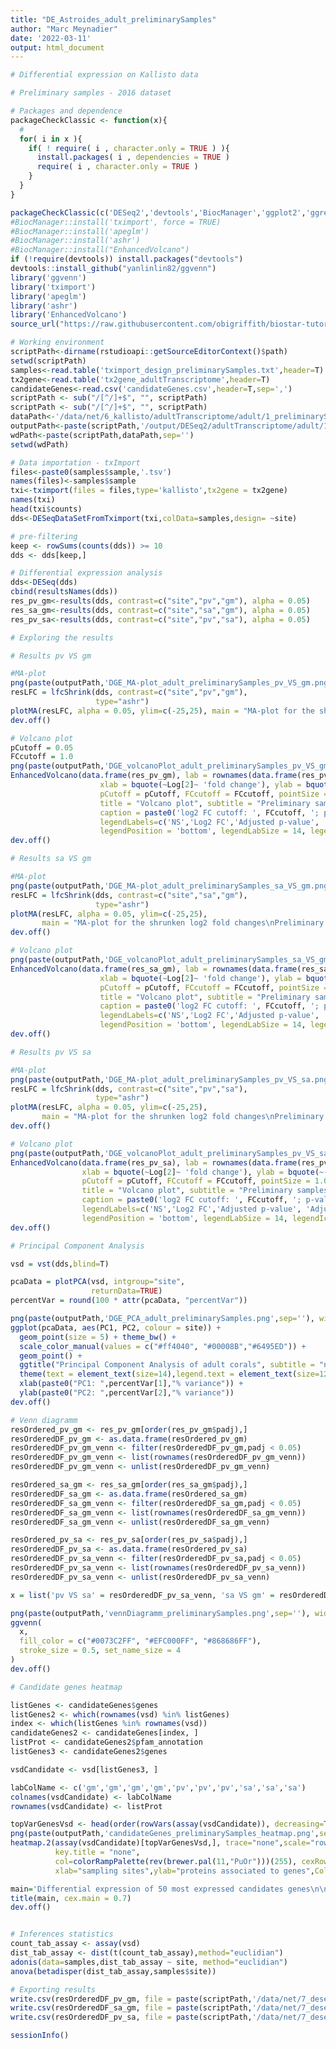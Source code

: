 ```yaml
---
title: "DE_Astroides_adult_preliminarySamples"
author: "Marc Meynadier"
date: '2022-03-11'
output: html_document
---
```


```r
# Differential expression on Kallisto data 

# Preliminary samples - 2016 dataset

# Packages and dependence
packageCheckClassic <- function(x){
  # 
  for( i in x ){
    if( ! require( i , character.only = TRUE ) ){
      install.packages( i , dependencies = TRUE )
      require( i , character.only = TRUE )
    }
  }
}

packageCheckClassic(c('DESeq2','devtools','BiocManager','ggplot2','ggrepel','markdown','pheatmap','RColorBrewer','genefilter','gplots','vegan','dplyr'))
#BiocManager::install('tximport', force = TRUE)
#BiocManager::install('apeglm')
#BiocManager::install('ashr')
#BiocManager::install("EnhancedVolcano")
if (!require(devtools)) install.packages("devtools")
devtools::install_github("yanlinlin82/ggvenn")
library('ggvenn')
library('tximport')
library('apeglm')
library('ashr')
library('EnhancedVolcano')
source_url("https://raw.githubusercontent.com/obigriffith/biostar-tutorials/master/Heatmaps/heatmap.3.R")

# Working environment 
scriptPath<-dirname(rstudioapi::getSourceEditorContext()$path)
setwd(scriptPath)
samples<-read.table('tximport_design_preliminarySamples.txt',header=T)
tx2gene<-read.table('tx2gene_adultTranscriptome',header=T)
candidateGenes<-read.csv('candidateGenes.csv',header=T,sep=',')
scriptPath <- sub("/[^/]+$", "", scriptPath)
scriptPath <- sub("/[^/]+$", "", scriptPath)
dataPath<-'/data/net/6_kallisto/adultTranscriptome/adult/1_preliminarySamples'
outputPath<-paste(scriptPath,'/output/DESeq2/adultTranscriptome/adult/1_preliminarySamples/',sep='')
wdPath<-paste(scriptPath,dataPath,sep='')
setwd(wdPath)

# Data importation - txImport
files<-paste0(samples$sample,'.tsv')
names(files)<-samples$sample
txi<-tximport(files = files,type='kallisto',tx2gene = tx2gene)
names(txi)
head(txi$counts)
dds<-DESeqDataSetFromTximport(txi,colData=samples,design= ~site)

# pre-filtering
keep <- rowSums(counts(dds)) >= 10 
dds <- dds[keep,]

# Differential expression analysis
dds<-DESeq(dds)
cbind(resultsNames(dds))
res_pv_gm<-results(dds, contrast=c("site","pv","gm"), alpha = 0.05)
res_sa_gm<-results(dds, contrast=c("site","sa","gm"), alpha = 0.05)
res_pv_sa<-results(dds, contrast=c("site","pv","sa"), alpha = 0.05)

# Exploring the results

# Results pv VS gm

#MA-plot
png(paste(outputPath,'DGE_MA-plot_adult_preliminarySamples_pv_VS_gm.png',sep=''), width=7, height=5, units = "in", res = 300)
resLFC = lfcShrink(dds, contrast=c("site","pv","gm"), 
                   type="ashr")
plotMA(resLFC, alpha = 0.05, ylim=c(-25,25), main = "MA-plot for the shrunken log2 fold changes\nPreliminary samples : pv VS gm")
dev.off()

# Volcano plot
pCutoff = 0.05
FCcutoff = 1.0
png(paste(outputPath,'DGE_volcanoPlot_adult_preliminarySamples_pv_VS_gm.png',sep=''), width=7, height=7, units = "in", res = 300)
EnhancedVolcano(data.frame(res_pv_gm), lab = rownames(data.frame(res_pv_gm)), x = 'log2FoldChange', y = 'padj',
                    xlab = bquote(~Log[2]~ 'fold change'), ylab = bquote(~-Log[10]~adjusted~italic(P)),
                    pCutoff = pCutoff, FCcutoff = FCcutoff, pointSize = 1.0, labSize = 2.0,
                    title = "Volcano plot", subtitle = "Preliminary samples : pv VS gm",
                    caption = paste0('log2 FC cutoff: ', FCcutoff, '; p-value cutoff: ', pCutoff, '\nTotal = ', nrow(res_pv_gm), ' variables'),
                    legendLabels=c('NS','Log2 FC','Adjusted p-value', 'Adjusted p-value & Log2 FC'),
                    legendPosition = 'bottom', legendLabSize = 14, legendIconSize = 5.0)
dev.off()

# Results sa VS gm

#MA-plot
png(paste(outputPath,'DGE_MA-plot_adult_preliminarySamples_sa_VS_gm.png',sep=''), width=7, height=5, units = "in", res = 300)
resLFC = lfcShrink(dds, contrast=c("site","sa","gm"), 
                   type="ashr")
plotMA(resLFC, alpha = 0.05, ylim=c(-25,25), 
       main = "MA-plot for the shrunken log2 fold changes\nPreliminary samples : sa VS gm")
dev.off()

# Volcano plot
png(paste(outputPath,'DGE_volcanoPlot_adult_preliminarySamples_sa_VS_gm.png',sep=''), width=7, height=7, units = "in", res = 300)
EnhancedVolcano(data.frame(res_sa_gm), lab = rownames(data.frame(res_sa_gm)), x = 'log2FoldChange', y = 'padj',
                    xlab = bquote(~Log[2]~ 'fold change'), ylab = bquote(~-Log[10]~adjusted~italic(P)),
                    pCutoff = pCutoff, FCcutoff = FCcutoff, pointSize = 1.0, labSize = 2.0,
                    title = "Volcano plot", subtitle = "Preliminary samples : sa VS gm",
                    caption = paste0('log2 FC cutoff: ', FCcutoff, '; p-value cutoff: ', pCutoff, '\nTotal = ', nrow(res_sa_gm), ' variables'),
                    legendLabels=c('NS','Log2 FC','Adjusted p-value', 'Adjusted p-value & Log2 FC'),
                    legendPosition = 'bottom', legendLabSize = 14, legendIconSize = 5.0)
dev.off()

# Results pv VS sa

#MA-plot
png(paste(outputPath,'DGE_MA-plot_adult_preliminarySamples_pv_VS_sa.png',sep=''), width=7, height=5, units = "in", res = 300)
resLFC = lfcShrink(dds, contrast=c("site","pv","sa"), 
                   type="ashr")
plotMA(resLFC, alpha = 0.05, ylim=c(-25,25), 
       main = "MA-plot for the shrunken log2 fold changes\nPreliminary samples : pv VS sa")
dev.off()

# Volcano plot
png(paste(outputPath,'DGE_volcanoPlot_adult_preliminarySamples_pv_VS_sa.png',sep=''), width=7, height=7, units = "in", res = 300)
EnhancedVolcano(data.frame(res_pv_sa), lab = rownames(data.frame(res_pv_sa)), x = 'log2FoldChange', y = 'padj',
                xlab = bquote(~Log[2]~ 'fold change'), ylab = bquote(~-Log[10]~adjusted~italic(P)),
                pCutoff = pCutoff, FCcutoff = FCcutoff, pointSize = 1.0, labSize = 2.0,
                title = "Volcano plot", subtitle = "Preliminary samples : pv VS sa",
                caption = paste0('log2 FC cutoff: ', FCcutoff, '; p-value cutoff: ', pCutoff, '\nTotal = ', nrow(res_pv_sa), ' variables'),
                legendLabels=c('NS','Log2 FC','Adjusted p-value', 'Adjusted p-value & Log2 FC'),
                legendPosition = 'bottom', legendLabSize = 14, legendIconSize = 5.0)
dev.off()

# Principal Component Analysis

vsd = vst(dds,blind=T)

pcaData = plotPCA(vsd, intgroup="site", 
                  returnData=TRUE)
percentVar = round(100 * attr(pcaData, "percentVar"))

png(paste(outputPath,'DGE_PCA_adult_preliminarySamples.png',sep=''), width=7, height=7, units = "in", res = 300)
ggplot(pcaData, aes(PC1, PC2, colour = site)) + 
  geom_point(size = 5) + theme_bw() + 
  scale_color_manual(values = c("#ff4040", "#00008B","#6495ED")) +
  geom_point() +
  ggtitle("Principal Component Analysis of adult corals", subtitle = "nov2016 dataset") +
  theme(text = element_text(size=14),legend.text = element_text(size=12), legend.position = 'bottom') +
  xlab(paste0("PC1: ",percentVar[1],"% variance")) +
  ylab(paste0("PC2: ",percentVar[2],"% variance")) 
dev.off()

# Venn diagramm 
resOrdered_pv_gm <- res_pv_gm[order(res_pv_gm$padj),]
resOrderedDF_pv_gm <- as.data.frame(resOrdered_pv_gm)
resOrderedDF_pv_gm_venn <- filter(resOrderedDF_pv_gm,padj < 0.05)
resOrderedDF_pv_gm_venn <- list(rownames(resOrderedDF_pv_gm_venn))
resOrderedDF_pv_gm_venn <- unlist(resOrderedDF_pv_gm_venn)

resOrdered_sa_gm <- res_sa_gm[order(res_sa_gm$padj),]
resOrderedDF_sa_gm <- as.data.frame(resOrdered_sa_gm)
resOrderedDF_sa_gm_venn <- filter(resOrderedDF_sa_gm,padj < 0.05)
resOrderedDF_sa_gm_venn <- list(rownames(resOrderedDF_sa_gm_venn))
resOrderedDF_sa_gm_venn <- unlist(resOrderedDF_sa_gm_venn)

resOrdered_pv_sa <- res_pv_sa[order(res_pv_sa$padj),]
resOrderedDF_pv_sa <- as.data.frame(resOrdered_pv_sa)
resOrderedDF_pv_sa_venn <- filter(resOrderedDF_pv_sa,padj < 0.05)
resOrderedDF_pv_sa_venn <- list(rownames(resOrderedDF_pv_sa_venn))
resOrderedDF_pv_sa_venn <- unlist(resOrderedDF_pv_sa_venn)

x = list('pv VS sa' = resOrderedDF_pv_sa_venn, 'sa VS gm' = resOrderedDF_sa_gm_venn, 'pv VS gm' = resOrderedDF_pv_gm_venn)

png(paste(outputPath,'vennDiagramm_preliminarySamples.png',sep=''), width=7, height=5, units = "in", res = 300)
ggvenn(
  x, 
  fill_color = c("#0073C2FF", "#EFC000FF", "#868686FF"),
  stroke_size = 0.5, set_name_size = 4
)
dev.off()

# Candidate genes heatmap

listGenes <- candidateGenes$genes
listGenes2 <- which(rownames(vsd) %in% listGenes)
index <- which(listGenes %in% rownames(vsd))
candidateGenes2 <- candidateGenes[index, ] 
listProt <- candidateGenes2$pfam_annotation
listGenes3 <- candidateGenes2$genes

vsdCandidate <- vsd[listGenes3, ]

labColName <- c('gm','gm','gm','gm','pv','pv','pv','sa','sa','sa')
colnames(vsdCandidate) <- labColName
rownames(vsdCandidate) <- listProt

topVarGenesVsd <- head(order(rowVars(assay(vsdCandidate)), decreasing=TRUE), 50 )
png(paste(outputPath,'candidateGenes_preliminarySamples_heatmap.png',sep=''), width=7, height=7, units = "in", res = 300)
heatmap.2(assay(vsdCandidate)[topVarGenesVsd,], trace="none",scale="row",keysize=1.15,key.xlab = "",
          key.title = "none",
          col=colorRampPalette(rev(brewer.pal(11,"PuOr")))(255), cexRow=0.6, cexCol=0.7,density.info="none",
          xlab="sampling sites",ylab="proteins associated to genes",Colv=NA,margins = c(4, 7))

main='Differential expression of 50 most expressed candidates genes\n\nPreliminary samples'
title(main, cex.main = 0.7)
dev.off()


# Inferences statistics
count_tab_assay <- assay(vsd)
dist_tab_assay <- dist(t(count_tab_assay),method="euclidian")
adonis(data=samples,dist_tab_assay ~ site, method="euclidian")
anova(betadisper(dist_tab_assay,samples$site))

# Exporting results
write.csv(resOrderedDF_pv_gm, file = paste(scriptPath,'/data/net/7_deseq2/adultTranscriptome/adult/DESeq2_results_adult_preliminarySamples_pv_VS_gm.csv',sep=''))
write.csv(resOrderedDF_sa_gm, file = paste(scriptPath,'/data/net/7_deseq2/adultTranscriptome/adult/DESeq2_results_adult_preliminarySamples_sa_VS_gm.csv',sep=''))
write.csv(resOrderedDF_pv_sa, file = paste(scriptPath,'/data/net/7_deseq2/adultTranscriptome/adult/DESeq2_results_adult_preliminarySamples_pv_VS_sa.csv',sep=''))

sessionInfo()
```
